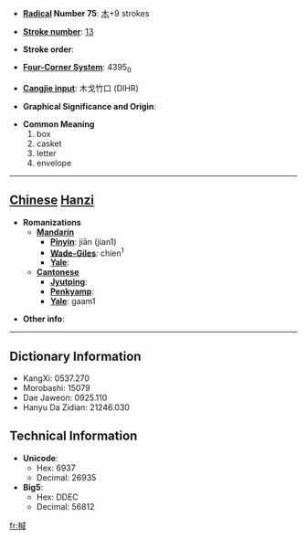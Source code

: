 * '''[[Wiktionary:Chinese radical index| Radical]] Number 75''': [[Wiktionary:Chinese radical index 木|木]]+9 strokes

* '''[[Wiktionary:Chinese total strokes index|Stroke number]]''': [[Wiktionary:Chinese total strokes index 13|13]]

* '''Stroke order''': 

* '''[[Wiktionary:Chinese four corner index|Four-Corner System]]''': 4395<sub>0</sub>

* '''[[Wiktionary:Chinese Cangjie index|Cangjie input]]''': 木戈竹口 (DIHR)

* '''Graphical Significance and Origin''': 

* '''Common Meaning'''
*#box
*# casket
*# letter
*# envelope


----

== [[Chinese]] [[Hanzi]] ==

* '''Romanizations'''
** '''[[Mandarin]]'''
*** '''[[Pinyin]]''': jiān (jian1)
*** '''[[Wade-Giles]]''': chien<sup>1</sup>
*** '''[[Yale]]''': 
** '''[[Cantonese]]'''
*** '''[[Jyutping]]''':
*** '''[[Penkyamp]]''': 
*** '''[[Yale]]''': gaam1

* '''Other info''': 

----

== Dictionary Information ==

* KangXi: 0537.270
* Morobashi: 15079
* Dae Jaweon: 0925.110
* Hanyu Da Zidian: 21246.030

== Technical Information ==

* '''Unicode''':
** Hex: 6937
** Decimal: 26935
* '''Big5''':
** Hex: DDEC
** Decimal: 56812

[[fr:椷]]